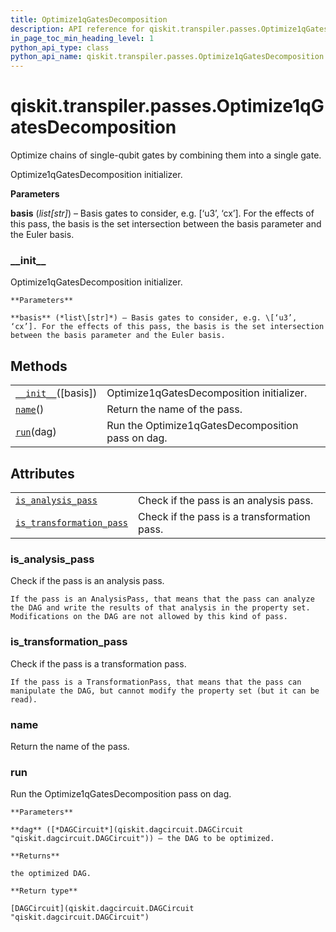 ```yaml
---
title: Optimize1qGatesDecomposition
description: API reference for qiskit.transpiler.passes.Optimize1qGatesDecomposition
in_page_toc_min_heading_level: 1
python_api_type: class
python_api_name: qiskit.transpiler.passes.Optimize1qGatesDecomposition
---
```


# qiskit.transpiler.passes.Optimize1qGatesDecomposition

<Class id="qiskit.transpiler.passes.Optimize1qGatesDecomposition" isDedicatedPage={true} github="https://github.com/qiskit/qiskit/tree/stable/0.17/qiskit/transpiler/passes/optimization/optimize_1q_decomposition.py" signature="Optimize1qGatesDecomposition(*args, **kwargs)" modifiers="class">
  Optimize chains of single-qubit gates by combining them into a single gate.

  Optimize1qGatesDecomposition initializer.

  **Parameters**

  **basis** (*list\[str]*) – Basis gates to consider, e.g. \[‘u3’, ‘cx’]. For the effects of this pass, the basis is the set intersection between the basis parameter and the Euler basis.

  ### \_\_init\_\_

  <Function id="qiskit.transpiler.passes.Optimize1qGatesDecomposition.__init__" signature="__init__(basis=None)">
    Optimize1qGatesDecomposition initializer.

    **Parameters**

    **basis** (*list\[str]*) – Basis gates to consider, e.g. \[‘u3’, ‘cx’]. For the effects of this pass, the basis is the set intersection between the basis parameter and the Euler basis.
  </Function>

  ## Methods

  |                                                                                                                                                          |                                                   |
  | -------------------------------------------------------------------------------------------------------------------------------------------------------- | ------------------------------------------------- |
  | [`__init__`](#qiskit.transpiler.passes.Optimize1qGatesDecomposition.__init__ "qiskit.transpiler.passes.Optimize1qGatesDecomposition.__init__")(\[basis]) | Optimize1qGatesDecomposition initializer.         |
  | [`name`](#qiskit.transpiler.passes.Optimize1qGatesDecomposition.name "qiskit.transpiler.passes.Optimize1qGatesDecomposition.name")()                     | Return the name of the pass.                      |
  | [`run`](#qiskit.transpiler.passes.Optimize1qGatesDecomposition.run "qiskit.transpiler.passes.Optimize1qGatesDecomposition.run")(dag)                     | Run the Optimize1qGatesDecomposition pass on dag. |

  ## Attributes

  |                                                                                                                                                                                          |                                             |
  | ---------------------------------------------------------------------------------------------------------------------------------------------------------------------------------------- | ------------------------------------------- |
  | [`is_analysis_pass`](#qiskit.transpiler.passes.Optimize1qGatesDecomposition.is_analysis_pass "qiskit.transpiler.passes.Optimize1qGatesDecomposition.is_analysis_pass")                   | Check if the pass is an analysis pass.      |
  | [`is_transformation_pass`](#qiskit.transpiler.passes.Optimize1qGatesDecomposition.is_transformation_pass "qiskit.transpiler.passes.Optimize1qGatesDecomposition.is_transformation_pass") | Check if the pass is a transformation pass. |

  ### is\_analysis\_pass

  <Function id="qiskit.transpiler.passes.Optimize1qGatesDecomposition.is_analysis_pass" signature="is_analysis_pass" modifiers="property">
    Check if the pass is an analysis pass.

    If the pass is an AnalysisPass, that means that the pass can analyze the DAG and write the results of that analysis in the property set. Modifications on the DAG are not allowed by this kind of pass.
  </Function>

  ### is\_transformation\_pass

  <Function id="qiskit.transpiler.passes.Optimize1qGatesDecomposition.is_transformation_pass" signature="is_transformation_pass" modifiers="property">
    Check if the pass is a transformation pass.

    If the pass is a TransformationPass, that means that the pass can manipulate the DAG, but cannot modify the property set (but it can be read).
  </Function>

  ### name

  <Function id="qiskit.transpiler.passes.Optimize1qGatesDecomposition.name" signature="name()">
    Return the name of the pass.
  </Function>

  ### run

  <Function id="qiskit.transpiler.passes.Optimize1qGatesDecomposition.run" signature="run(dag)">
    Run the Optimize1qGatesDecomposition pass on dag.

    **Parameters**

    **dag** ([*DAGCircuit*](qiskit.dagcircuit.DAGCircuit "qiskit.dagcircuit.DAGCircuit")) – the DAG to be optimized.

    **Returns**

    the optimized DAG.

    **Return type**

    [DAGCircuit](qiskit.dagcircuit.DAGCircuit "qiskit.dagcircuit.DAGCircuit")
  </Function>
</Class>


